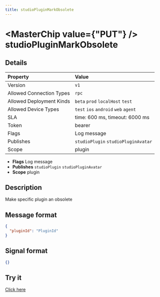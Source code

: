 ```yaml
---
title: studioPluginMarkObsolete
---
```



# <MasterChip value={"PUT"} /> studioPluginMarkObsolete

## Details

| Property | Value | 
| :--- | :--- | 
| Version | `v1` |
| Allowed Connection Types | `rpc`  |
| Allowed Deployment Kinds | `beta` `prod` `localHost` `test`  |
| Allowed Device Types | `test` `ios` `android` `web` `agent`  |
| SLA | time: 600 ms, timeout: 6000 ms |
| Token | bearer |
| Flags | Log message |
| Publishes | `studioPlugin` `studioPluginAvatar`  |
| Scope | plugin |


- **Flags** Log message
- **Publishes** `studioPlugin` `studioPluginAvatar` 
- **Scope** plugin


## Description

Make specific plugin an obsolete

## Message format

```json
{
  "pluginId": "PluginId"
}
```

## Signal format

```json
{}
```

## Try it

[Click here](https://web.neome.ai/api?path=studio_studioMain_studioPluginMarkObsolete)

